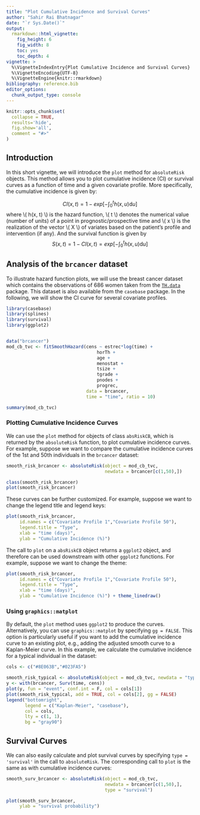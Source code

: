 ```yaml
---
title: "Plot Cumulative Incidence and Survival Curves"
author: "Sahir Rai Bhatnagar"
date: "`r Sys.Date()`"
output:
  rmarkdown::html_vignette:
    fig_height: 6
    fig_width: 8
    toc: yes
    toc_depth: 4
vignette: >
  %\VignetteIndexEntry{Plot Cumulative Incidence and Survival Curves}
  %\VignetteEncoding{UTF-8}
  %\VignetteEngine{knitr::rmarkdown}
bibliography: reference.bib
editor_options: 
  chunk_output_type: console
---
```


```r
knitr::opts_chunk$set(
  collapse = TRUE, 
  results='hide',
  fig.show='all',
  comment = "#>"
)
```


## Introduction

In this short vignette, we will introduce the `plot` method for `absoluteRisk` objects. This method allows you to plot cumulative incidence (CI) or survival curves as a function of time and a given covariate profile. More specifically, the cumulative incidence is given by:

$$ CI(x, t) = 1 - exp\left[ - \int_0^t h(x, u) \textrm{d}u \right] $$ 
where \\( h(x, t) \\) is the hazard function, \\( t \\) denotes the numerical value (number of units) of a point in prognostic/prospective time and \\( x \\) is the realization of the vector \\( X \\) of variates based on the patient's profile and intervention (if any). And the survival function is given by 
$$ S(x, t) = 1 - CI(x,t) = exp\left[ - \int_0^t h(x, u) \textrm{d}u \right] $$ 


## Analysis of the `brcancer` dataset

To illustrate hazard function plots, we will use the breast cancer dataset which contains the observations of 686 women taken from the [`TH.data`](https://cran.r-project.org/package=TH.data) package. This dataset is also available from the `casebase` package. In the following, we will show the CI curve for several covariate profiles.


```r
library(casebase)
library(splines)
library(survival)
library(ggplot2)


data("brcancer")
mod_cb_tvc <- fitSmoothHazard(cens ~ estrec*log(time) + 
                                  horTh + 
                                  age + 
                                  menostat + 
                                  tsize + 
                                  tgrade + 
                                  pnodes + 
                                  progrec,
                              data = brcancer,
                              time = "time", ratio = 10)

summary(mod_cb_tvc)
```



### Plotting Cumulative Incidence Curves

We can use the `plot` method for objects of class `absRiskCB`, which is returned by the `absoluteRisk` function, to plot cumulative incidence curves. For example, suppose we want to compare the cumulative incidence curves of the 1st and 50th individuals in the `brcancer` dataset:

```r
smooth_risk_brcancer <- absoluteRisk(object = mod_cb_tvc, 
                                     newdata = brcancer[c(1,50),])

class(smooth_risk_brcancer)
plot(smooth_risk_brcancer)
```

These curves can be further customized. For example, suppose we want to change the legend title and legend keys:

```r
plot(smooth_risk_brcancer, 
     id.names = c("Covariate Profile 1","Covariate Profile 50"), 
     legend.title = "Type", 
     xlab = "time (days)", 
     ylab = "Cumulative Incidence (%)") 
```

The call to `plot` on a `absRiskCB` object returns a `ggplot2` object, and therefore can be used downstream with other `ggplot2` functions. For example, suppose we want to change the theme:

```r
plot(smooth_risk_brcancer, 
     id.names = c("Covariate Profile 1","Covariate Profile 50"), 
     legend.title = "Type", 
     xlab = "time (days)", 
     ylab = "Cumulative Incidence (%)") + theme_linedraw() 
```


### Using `graphics::matplot`

By default, the `plot` method uses `ggplot2` to produce the curves. Alternatively, you can use `graphics::matplot` by specifying `gg = FALSE`. This option is particularly useful if you want to add the cumulative incidence curve to an existing plot, e.g., adding the adjusted smooth curve to a Kaplan-Meier curve. In this example, we calculate the cumulative incidence for a typical individual in the dataset:

```r
cols <- c("#8E063B","#023FA5")

smooth_risk_typical <- absoluteRisk(object = mod_cb_tvc, newdata = "typical")
y <- with(brcancer, Surv(time, cens))
plot(y, fun = "event", conf.int = F, col = cols[1])
plot(smooth_risk_typical, add = TRUE, col = cols[2], gg = FALSE)
legend("bottomright", 
       legend = c("Kaplan-Meier", "casebase"), 
       col = cols,
       lty = c(1, 1), 
       bg = "gray90")
```



## Survival Curves

We can also easily calculate and plot survival curves by specifying `type = 'survival'` in the call to `absoluteRisk`. The corresponding call to `plot` is the same as with cumulative incidence curves:

```r
smooth_surv_brcancer <- absoluteRisk(object = mod_cb_tvc, 
                                     newdata = brcancer[c(1,50),],
                                     type = "survival")

plot(smooth_surv_brcancer, 
     ylab = "survival probability")
```


